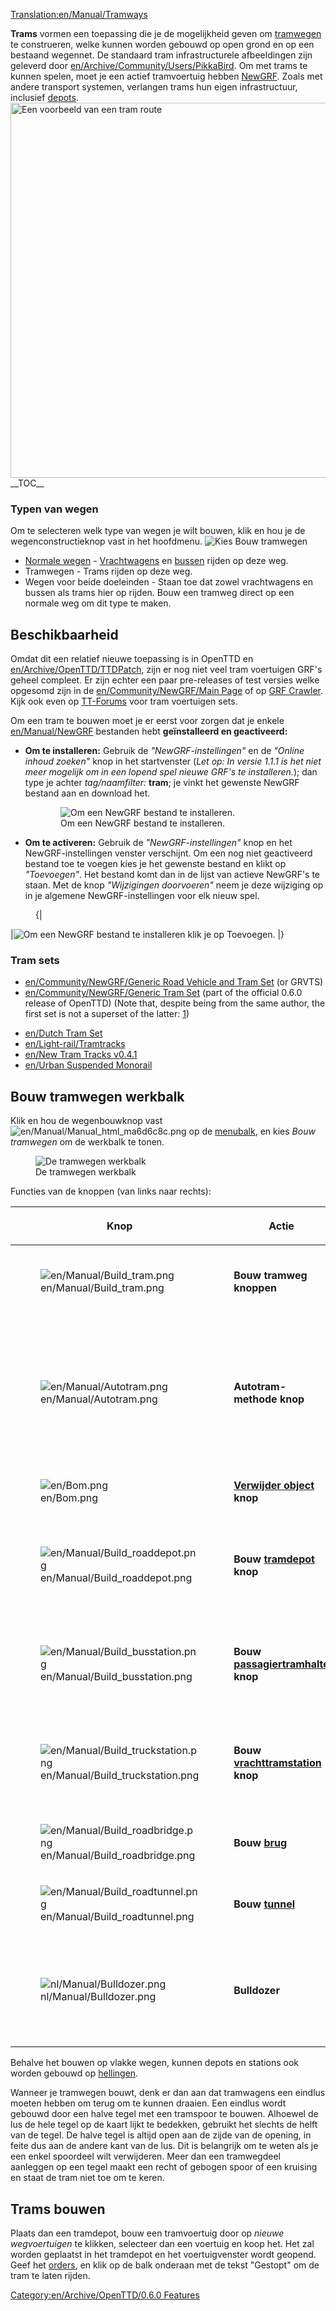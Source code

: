 [[Translation:en/Manual/Tramways]]
{{nl/Manual/Inhoudsopgave}}

'''Trams''' vormen een toepassing die je de mogelijkheid geven om [[nl/Manual/Tramwegen|tramwegen]] te construeren, welke kunnen worden gebouwd op open grond en op een bestaand wegennet. De standaard tram infrastructurele afbeeldingen zijn geleverd door [[en/Archive/Community/Users/PikkaBird]]. Om met trams te kunnen spelen, moet je een actief tramvoertuig hebben [[nl/Manual/NewGRF|NewGRF]]. Zoals met andere transport systemen, verlangen trams hun eigen infrastructuur, inclusief [[nl/Manual/Depots|depots]].
[[File:en/Manual/Tramroute.png|thumb|600px|left|Een voorbeeld van een tram route]]
__TOC__
{{en/Html-clear-left}}

===Typen van wegen===
Om te selecteren welk type van wegen je wilt bouwen, klik en hou je de wegenconstructieknop vast in het hoofdmenu.
[[File:en/Tramwegen1.png|none|frame|Kies Bouw tramwegen]]
* [[nl/Manual/Wegconstructies|Normale wegen]] - [[nl/Manual/Wegvoertuigen|Vrachtwagens]] en [[nl/Manual/Base Set/Road Vehicles/Bussen|bussen]] rijden op deze weg.
* Tramwegen - Trams rijden op deze weg.
* Wegen voor beide doeleinden - Staan toe dat zowel vrachtwagens en bussen als trams hier op rijden. Bouw een tramweg direct op een normale weg om dit type te maken.

==Beschikbaarheid==
Omdat dit een relatief nieuwe toepassing is in OpenTTD en [[en/Archive/OpenTTD/TTDPatch]], zijn er nog niet veel tram voertuigen GRF's geheel compleet. Er zijn echter een paar pre-releases of test versies welke opgesomd zijn in de [[en/Community/NewGRF/Main Page]] of op [http://grfcrawler.tt-forums.net/index.php?do=list&cid=105 GRF Crawler]. Kijk ook even op [http://www.tt-forums.net/viewforum.php?f=26 TT-Forums] voor tram voertuigen sets.

Om een tram te bouwen moet je er eerst voor zorgen dat je enkele [[en/Manual/NewGRF]] bestanden hebt '''geïnstalleerd en geactiveerd:'''
*'''Om te installeren:''' Gebruik de ''"NewGRF-instellingen"'' en de ''"Online inhoud zoeken"'' knop in het startvenster (''Let op: In versie 1.1.1 is het niet meer mogelijk om in een lopend spel nieuwe GRF's te installeren.''); dan type je achter ''tag/naamfilter:'' '''tram'''; je vinkt het gewenste NewGRF bestand aan en download het. 
:[[File:en/Manual/Tramways install.png|none|frame|Om een NewGRF bestand te installeren.]]
*'''Om te activeren:''' Gebruik de ''"NewGRF-instellingen"'' knop en het NewGRF-instellingen venster verschijnt. Om een nog niet geactiveerd bestand toe te voegen kies je het gewenste bestand en klikt op ''"Toevoegen"''. Het bestand komt dan in de lijst van actieve NewGRF's te staan. Met de knop ''"Wijzigingen doorvoeren"'' neem je deze wijziging op in je algemene NewGRF-instellingen voor elk nieuw spel.
:{|
|[[File:nl/Manual/NewGRF inst venster 111a.png|none|frame|Om een NewGRF bestand te installeren klik je op '''Toevoegen'''.]]
|}
===Tram sets===
* [[en/Community/NewGRF/Generic Road Vehicle and Tram Set]] (or GRVTS)
* [[en/Community/NewGRF/Generic Tram Set]] (part of the official 0.6.0 release of OpenTTD) (Note that, despite being from the same author, the first set is not a superset of the latter: [http://www.tt-forums.net/viewtopic.php?p=643673#p643673])
{{en/Feature|0.6}}
* [[en/Dutch Tram Set]]
* [[en/Light-rail/Tramtracks]]
* [[en/New Tram Tracks v0.4.1]]
* [[en/Urban Suspended Monorail]]

==Bouw tramwegen werkbalk==
Klik en hou de wegenbouwknop vast [[File:en/Manual/Manual html ma6d6c8c.png]] op de [[nl/Manual/Spelinterface#de-menubalk|menubalk]], en kies ''Bouw tramwegen'' om de werkbalk te tonen.

[[File:en/Tramwegen2.png|none|frame|De tramwegen werkbalk]]

Functies van de knoppen (van links naar rechts):
{| {{en/Wikitable}}
|- style="background:#efefef"
!width='46'|Knop
!width='150'|Actie
!Sneltoets
!Beschrijving
|-
|[[File:en/Manual/Build tram.png]]||'''Bouw tramweg knoppen'''||1, 2||Bouwt een tramweg in de geselecteerde richting; je kunt klikken en slepen.
|-
|[[File:en/Manual/Autotram.png]]||'''Autotram-methode knop'''||3||Een zeer efficiënt gereedschap om tramwegsecties te bouwen in elke richting. Bij gebruik samen met de Ctrl-toets ingedrukt kunnen eenvoudig secties worden verwijderd.
|-
|[[File:en/Bom.png]]||'''[[nl/Manual/Terreinvorming|Verwijder object]] knop'''||4||Maakt de tegel leeg van objecten.
|-
|[[File:en/Manual/Build roaddepot.png]]||'''Bouw [[nl/Manual/Depots|tramdepot]] knop'''||5||Opent het depotvenster waarin je de richting van het te bouwen depot kunt aangeven.
|-
|[[File:en/Manual/Build busstation.png]]||'''Bouw [[nl/Manual/Stations|passagiertramhalte]] knop'''||6||Opent het passagierstramhalte venster om de richting van de te bouwen tramhalte aan te geven.
|-
|[[File:en/Manual/Build truckstation.png]]||'''Bouw [[nl/Manual/Stations|vrachttramstation]] knop'''||7||Opent het vrachttramstation venster om de richting van het te bouwen laadperron aan te geven.
|-
|[[File:en/Manual/Build roadbridge.png]]||'''Bouw [[nl/Manual/Bruggen|brug]]'''||B||Staat je toe een brug te bouwen.
|-
|[[File:en/Manual/Build roadtunnel.png]]||'''Bouw [[nl/Manual/Tunnels|tunnel]]'''||T||Staat je toe een tunnel te bouwen.
|-
|[[File:nl/Manual/Bulldozer.png]]||'''Bulldozer'''||R (CTRL)||Selecteer een ander gereedschap en dan deze knop om het item te verwijderen. Je kunt dit ook doen met de Ctrl-toets.
|}

Behalve het bouwen op vlakke wegen, kunnen depots en stations ook worden gebouwd op [[nl/Archive/Manual/Settings/Bouwen op hellingen|hellingen]].

Wanneer je tramwegen bouwt, denk er dan aan dat tramwagens een eindlus moeten hebben om terug om te kunnen draaien. Een eindlus wordt gebouwd door een halve tegel met een tramspoor te bouwen. Alhoewel de lus de hele tegel op de kaart lijkt te bedekken, gebruikt het slechts de helft van de tegel. De halve tegel is altijd open aan de zijde van de opening, in feite dus aan de andere kant van de lus. Dit is belangrijk om te weten als je een enkel spoordeel wilt verwijderen. Meer dan een tramwegdeel aanleggen op een tegel maakt een recht of gebogen spoor of een kruising en staat de tram niet toe om te keren.

==Trams bouwen==
Plaats dan een tramdepot, bouw een tramvoertuig door op ''nieuwe wegvoertuigen'' te klikken, selecteer dan een voertuig en koop het. Het zal worden geplaatst in het tramdepot en het voertuigvenster wordt geopend. Geef het [[nl/Manual/Orders|orders]], en klik op de balk onderaan met de tekst "Gestopt" om de tram te laten rijden. 

[[Category:en/Archive/OpenTTD/0.6.0 Features]]